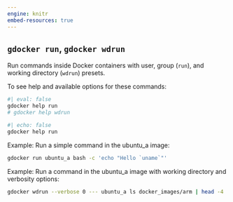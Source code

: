 ```yaml
---
engine: knitr
embed-resources: true
---
```


## `gdocker run`, `gdocker wdrun`

Run commands inside Docker containers with user, group (`run`), and working directory (`wdrun`) presets.

To see help and available options for these commands:

```bash
#| eval: false
gdocker help run
# gdocker help wdrun
```

```bash
#| echo: false
gdocker help run
```

Example: Run a simple command in the ubuntu_a image:

```bash
gdocker run ubuntu_a bash -c 'echo "Hello `uname`"'
```

Example: Run a command in the ubuntu_a image with working directory and verbosity options:

```bash
gdocker wdrun --verbose 0 --- ubuntu_a ls docker_images/arm | head -4
```
